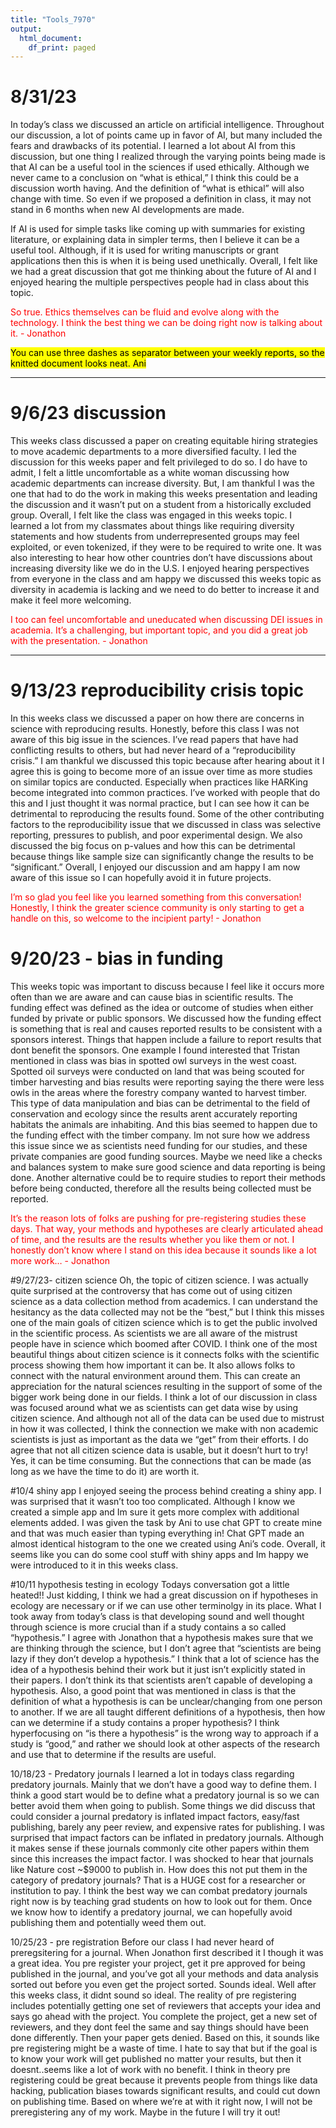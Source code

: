 ---
title: "Tools_7970"
output:
  html_document:
    df_print: paged
---


# 8/31/23

In today's class we discussed an article on artificial intelligence. Throughout our discussion, a lot of points came up in favor of AI, but many included the fears and drawbacks of its potential. I learned a lot about AI from this discussion, but one thing I realized through the varying points being made is that AI can be a useful tool in the sciences if used ethically. Although we never came to a conclusion on "what is ethical," I think this could be a discussion worth having. And the definition of "what is ethical" will also change with time. So even if we proposed a definition in class, it may not stand in 6 months when new AI developments are made. 

If AI is used for simple tasks like coming up with summaries for existing literature, or explaining data in simpler terms, then I believe it can be a useful tool. Although, if it is used for writing manuscripts or grant applications then this is when it is being used unethically. Overall, I felt like we had a great discussion that got me thinking about the future of AI and I enjoyed hearing the multiple perspectives people had in class about this topic. 

<span style="color:red">So true. Ethics themselves can be fluid and evolve along with the technology. I think the best thing we can be doing right now is talking about it. - Jonathon</span>

<mark> You can use three dashes as separator between your weekly reports, so the knitted document looks neat. Ani

---

# 9/6/23 discussion

This weeks class discussed a paper on creating equitable hiring strategies to move academic departments to a more diversified faculty. I led the discussion for this weeks paper and felt privileged to do so. I do have to admit, I felt a little uncomfortable as a white woman discussing how academic departments can increase diversity. But, I am thankful I was the one that had to do the work in making this weeks presentation and leading the discussion and it wasn't put on a student from a historically excluded group. Overall, I felt like the class was engaged in this weeks topic. I learned a lot from my classmates about things like requiring diversity statements and how students from underrepresented groups may feel exploited, or even tokenized, if they were to be required to write one. It was also interesting to hear how other countries don't have discussions about increasing diversity like we do in the U.S. I enjoyed hearing perspectives from everyone in the class and am happy we discussed this weeks topic as diversity in academia is lacking and we need to do better to increase it and make it feel more welcoming. 

<span style="color:red">I too can feel uncomfortable and uneducated when discussing DEI issues in academia. It's a challenging, but important topic, and you did a great job with the presentation. - Jonathon</span>

---

# 9/13/23 reproducibility crisis topic
In this weeks class we discussed a paper on how there are concerns in science with reproducing results. Honestly, before this class I was not aware of this big issue in the sciences. I've read papers that have had conflicting results to others, but had never heard of a "reproducibility crisis." I am thankful we discussed this topic because after hearing about it I agree this is going to become more of an issue over time as more studies on similar topics are conducted. Especially when practices like HARKing become integrated into common practices. I've worked with people that do this and I just thought it was normal practice, but I can see how it can be detrimental to reproducing the results found. Some of the other contributing factors to the reproducibility issue that we discussed in class was selective reporting, pressures to publish, and poor experimental design. We also discussed the big focus on p-values and how this can be detrimental because things like sample size can significantly change the results to be "significant." Overall, I enjoyed our discussion and am happy I am now aware of this issue so I can hopefully avoid it in future projects.

<span style="color:red">I'm so glad you feel like you learned something from this conversation! Honestly, I think the greater science community is only starting to get a handle on this, so welcome to the incipient party!  - Jonathon</span>



# 9/20/23 - bias in funding

This weeks topic was important to discuss because I feel like it occurs more often than we are aware and can cause bias in scientific results. The funding effect was defined as the idea or outcome of studies when either funded by private or public sponsors. We discussed how the funding effect is something that is real and causes reported results to be consistent with a sponsors interest. Things that happen include a failure to report results that dont benefit the sponsors. One example I found interested that Tristan mentioned in class was bias in spotted owl surveys in the west coast. Spotted oil surveys were conducted on land that was being scouted for timber harvesting and bias results were reporting saying the there were less owls in the areas where the forestry company wanted to harvest timber. This type of data manipulation and bias can be detrimental to the field of conservation and ecology since the results arent accurately reporting habitats the animals are inhabiting. And this bias seemed to happen due to the funding effect with the timber company. Im not sure how we address this issue since we as scientists need funding for our studies, and these private companies are good funding sources. Maybe we need like a checks and balances system to make sure good science and data reporting is being done. Another alternative could be to require studies to report their methods before being conducted, therefore all the results being collected must be reported. 

<span style="color:red">It's the reason lots of folks are pushing for pre-registering studies these days. That way, your methods and hypotheses are clearly articulated ahead of time, and the results are the results whether you like them or not. I honestly don't know where I stand on this idea because it sounds like a lot more work...  - Jonathon</span>


#9/27/23- citizen science
Oh, the topic of citizen science. I was actually quite surprised at the controversy that has come out of using citizen science as a data collection method from academics. I can understand the hesitancy as the data collected may not be the "best," but I think this misses one of the main goals of citizen science which is to get the public involved in the scientific process. As scientists we are all aware of the mistrust people have in science which boomed after COVID. I think one of the most beautiful things about citizen science is it connects folks with the scientific process showing them how important it can be. It also allows folks to connect with the natural environment around them. This can create an appreciation for the natural sciences resulting in the support of some of the bigger work being done in our fields. I think a lot of our discussion in class was focused around what we as scientists can get data wise by using citizen science. And although not all of the data can be used due to mistrust in how it was collected, I think the connection we make with non academic scientists is just as important as the data we "get" from their efforts. I do agree that not all citizen science data is usable, but it doesn't hurt to try! Yes, it can be time consuming. But the connections that can be made (as long as we have the time to do it) are worth it. 


#10/4 shiny app
I enjoyed seeing the process behind creating a shiny app. I was surprised that it wasn't too too complicated. Although I know we created a simple app and Im sure it gets more complex with additional elements added. I was given the task by Ani to use chat GPT to create mine and that was much easier than typing everything in! Chat GPT made an almost identical histogram to the one we created using Ani's code. Overall, it seems like you can do some cool stuff with shiny apps and Im happy we were introduced to it in this weeks class. 


#10/11 hypothesis testing in ecology 
Todays conversation got a little heated!! Just kidding, I think we had a great discussion on if hypotheses in ecology are necessary or if we can use other terminolgy in its place. What I took away from today's class is that developing sound and well thought through science is more crucial than if a study contains a so called "hypothesis." I agree with Jonathon that a hypothesis makes sure that we are thinking through the science, but I don't agree that "scientists are being lazy if they don't develop a hypothesis." I think that a lot of science has the idea of a hypothesis behind their work but it just isn't explicitly stated in their papers. I don't think its that scientists aren't capable of developing a hypothesis. Also, a good point that was mentioned in class is that the definition of what a hypothesis is can be unclear/changing from one person to another. If we are all taught different definitions of a hypothesis, then how can we determine if a study contains a proper hypothesis? I think hyperfocusing on "is there a hypothesis" is the wrong way to approach if a study is "good," and rather we should look at other aspects of the research and use that to determine if the results are useful. 




10/18/23 - Predatory journals
I learned a lot in todays class regarding predatory journals. Mainly that we don't have a good way to define them. I think a good start would be to define what a predatory journal is so we can better avoid them when going to publish. Some things we did discuss that could consider a journal predatory is inflated impact factors, easy/fast publishing, barely any peer review, and expensive rates for publishing. I was surprised that impact factors can be inflated in predatory journals. Although it makes sense if these journals commonly cite other papers within them since this increases the impact factor. I was shocked to hear that journals like Nature cost ~$9000 to publish in. How does this not put them in the category of predatory journals? That is a HUGE cost for a researcher or institution to pay. I think the best way we can combat predatory journals right now is by teaching grad students on how to look out for them. Once we know how to identify a predatory journal, we can hopefully avoid publishing them and potentially weed them out. 


10/25/23 - pre registration
Before our class I had never heard of preregsitering for a journal. When Jonathon first described it I though it was a great idea. You pre register your project, get it pre approved for being published in the journal, and you've got all your methods and data analysis sorted out before you even get the project sorted. Sounds ideal. Well after this weeks class, it didnt sound so ideal. The reality of pre registering includes potentially getting one set of reviewers that accepts your idea and says go ahead with the project. You complete the project, get a new set of reviewers, and they dont feel the same and say things should have been done differently. Then your paper gets denied. Based on this, it sounds like pre registering might be a waste of time. I hate to say that but if the goal is to know your work will get published no matter your results, but then it doesnt..seems like a lot of work with no benefit. I think in theory pre registering could be great because it prevents people from things like data hacking, publication biases towards significant results, and could cut down on publishing time. Based on where we're at with it right now, I will not be preregistering any of my work. Maybe in the future I will try it out!


